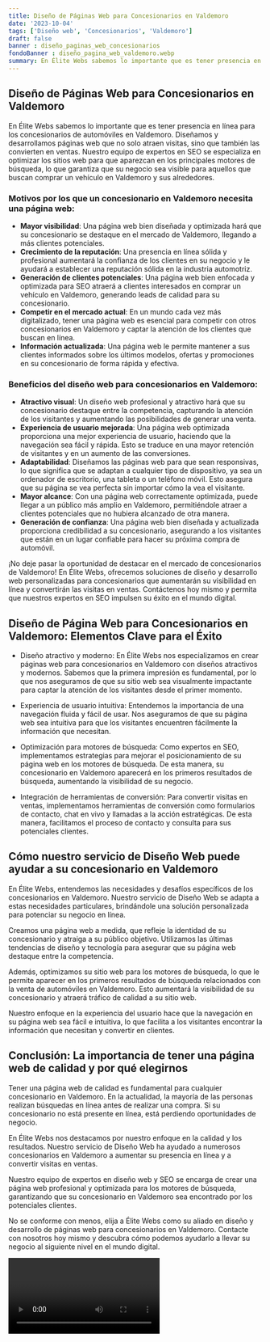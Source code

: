 ```yaml
---
title: Diseño de Páginas Web para Concesionarios en Valdemoro
date: '2023-10-04'
tags: ['Diseño web', 'Concesionarios', 'Valdemoro']
draft: false
banner : diseño_paginas_web_concesionarios
fondoBanner : diseño_pagina_web_valdemoro.webp
summary: En Élite Webs sabemos lo importante que es tener presencia en línea para los concesionarios de automóviles en Valdemoro. Diseñamos y desarrollamos páginas web que no solo atraen visitas, sino que también las convierten en ventas. Nuestro equipo de expertos en SEO se especializa en optimizar los sitios web para que aparezcan en los principales motores de búsqueda, lo que garantiza que su negocio sea visible para aquellos que buscan comprar un vehículo en Valdemoro y sus alrededores.
---
```


## Diseño de Páginas Web para Concesionarios en Valdemoro

En Élite Webs sabemos lo importante que es tener presencia en línea para los concesionarios de automóviles en Valdemoro. Diseñamos y desarrollamos páginas web que no solo atraen visitas, sino que también las convierten en ventas. Nuestro equipo de expertos en SEO se especializa en optimizar los sitios web para que aparezcan en los principales motores de búsqueda, lo que garantiza que su negocio sea visible para aquellos que buscan comprar un vehículo en Valdemoro y sus alrededores.

### Motivos por los que un concesionario en Valdemoro necesita una página web:

- **Mayor visibilidad**: Una página web bien diseñada y optimizada hará que su concesionario se destaque en el mercado de Valdemoro, llegando a más clientes potenciales.
- **Crecimiento de la reputación**: Una presencia en línea sólida y profesional aumentará la confianza de los clientes en su negocio y le ayudará a establecer una reputación sólida en la industria automotriz.
- **Generación de clientes potenciales**: Una página web bien enfocada y optimizada para SEO atraerá a clientes interesados en comprar un vehículo en Valdemoro, generando leads de calidad para su concesionario.
- **Competir en el mercado actual**: En un mundo cada vez más digitalizado, tener una página web es esencial para competir con otros concesionarios en Valdemoro y captar la atención de los clientes que buscan en línea.
- **Información actualizada**: Una página web le permite mantener a sus clientes informados sobre los últimos modelos, ofertas y promociones en su concesionario de forma rápida y efectiva.

### Beneficios del diseño web para concesionarios en Valdemoro:

- **Atractivo visual**: Un diseño web profesional y atractivo hará que su concesionario destaque entre la competencia, capturando la atención de los visitantes y aumentando las posibilidades de generar una venta.
- **Experiencia de usuario mejorada**: Una página web optimizada proporciona una mejor experiencia de usuario, haciendo que la navegación sea fácil y rápida. Esto se traduce en una mayor retención de visitantes y en un aumento de las conversiones.
- **Adaptabilidad**: Diseñamos las páginas web para que sean responsivas, lo que significa que se adaptan a cualquier tipo de dispositivo, ya sea un ordenador de escritorio, una tableta o un teléfono móvil. Esto asegura que su página se vea perfecta sin importar cómo la vea el visitante.
- **Mayor alcance**: Con una página web correctamente optimizada, puede llegar a un público más amplio en Valdemoro, permitiéndole atraer a clientes potenciales que no hubiera alcanzado de otra manera.
- **Generación de confianza**: Una página web bien diseñada y actualizada proporciona credibilidad a su concesionario, asegurando a los visitantes que están en un lugar confiable para hacer su próxima compra de automóvil.

¡No deje pasar la oportunidad de destacar en el mercado de concesionarios de Valdemoro! En Élite Webs, ofrecemos soluciones de diseño y desarrollo web personalizadas para concesionarios que aumentarán su visibilidad en línea y convertirán las visitas en ventas. Contáctenos hoy mismo y permita que nuestros expertos en SEO impulsen su éxito en el mundo digital.

<GifSeo />

<Cta />

## Diseño de Página Web para Concesionarios en Valdemoro: Elementos Clave para el Éxito

- Diseño atractivo y moderno: En Élite Webs nos especializamos en crear páginas web para concesionarios en Valdemoro con diseños atractivos y modernos. Sabemos que la primera impresión es fundamental, por lo que nos aseguramos de que su sitio web sea visualmente impactante para captar la atención de los visitantes desde el primer momento.

- Experiencia de usuario intuitiva: Entendemos la importancia de una navegación fluida y fácil de usar. Nos aseguramos de que su página web sea intuitiva para que los visitantes encuentren fácilmente la información que necesitan.

- Optimización para motores de búsqueda: Como expertos en SEO, implementamos estrategias para mejorar el posicionamiento de su página web en los motores de búsqueda. De esta manera, su concesionario en Valdemoro aparecerá en los primeros resultados de búsqueda, aumentando la visibilidad de su negocio.

- Integración de herramientas de conversión: Para convertir visitas en ventas, implementamos herramientas de conversión como formularios de contacto, chat en vivo y llamadas a la acción estratégicas. De esta manera, facilitamos el proceso de contacto y consulta para sus potenciales clientes.

## Cómo nuestro servicio de Diseño Web puede ayudar a su concesionario en Valdemoro

En Élite Webs, entendemos las necesidades y desafíos específicos de los concesionarios en Valdemoro. Nuestro servicio de Diseño Web se adapta a estas necesidades particulares, brindándole una solución personalizada para potenciar su negocio en línea.

Creamos una página web a medida, que refleje la identidad de su concesionario y atraiga a su público objetivo. Utilizamos las últimas tendencias de diseño y tecnología para asegurar que su página web destaque entre la competencia.

Además, optimizamos su sitio web para los motores de búsqueda, lo que le permite aparecer en los primeros resultados de búsqueda relacionados con la venta de automóviles en Valdemoro. Esto aumentará la visibilidad de su concesionario y atraerá tráfico de calidad a su sitio web.

Nuestro enfoque en la experiencia del usuario hace que la navegación en su página web sea fácil e intuitiva, lo que facilita a los visitantes encontrar la información que necesitan y convertir en clientes.

## Conclusión: La importancia de tener una página web de calidad y por qué elegirnos

Tener una página web de calidad es fundamental para cualquier concesionario en Valdemoro. En la actualidad, la mayoría de las personas realizan búsquedas en línea antes de realizar una compra. Si su concesionario no está presente en línea, está perdiendo oportunidades de negocio.

En Élite Webs nos destacamos por nuestro enfoque en la calidad y los resultados. Nuestro servicio de Diseño Web ha ayudado a numerosos concesionarios en Valdemoro a aumentar su presencia en línea y a convertir visitas en ventas.

Nuestro equipo de expertos en diseño web y SEO se encarga de crear una página web profesional y optimizada para los motores de búsqueda, garantizando que su concesionario en Valdemoro sea encontrado por los potenciales clientes.

No se conforme con menos, elija a Élite Webs como su aliado en diseño y desarrollo de páginas web para concesionarios en Valdemoro. Contacte con nosotros hoy mismo y descubra cómo podemos ayudarlo a llevar su negocio al siguiente nivel en el mundo digital.

<Video />

<CtaBot job='Concesionarios' city='Valdemoro'/>

<Gmaps query='Valdemoro+españa+maps' />